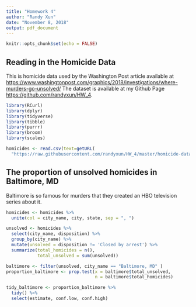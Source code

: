 ```yaml
---
title: "Homework 4"
author: "Randy Xun"
date: "November 8, 2018"
output: pdf_document
---
```


```r
knitr::opts_chunk$set(echo = FALSE)
```

## Reading in the Homicide Data

This is homicide data used by the Washington Post article available at  
<https://www.washingtonpost.com/graphics/2018/investigations/where-murders-go-unsolved/> The dataset is available at my Github Page <https://github.com/randyxun/HW_4>.



```r
library(RCurl)
library(dplyr)
library(tidyverse)
library(tibble)
library(purrr)
library(broom)
library(scales)
```

```r
homicides <- read.csv(text=getURL(
  "https://raw.githubusercontent.com/randyxun/HW_4/master/homicide-data.csv"))
```
## The proportion of unsolved homicides in Baltimore, MD

Baltimore is so famous for murders that they created an HBO television series about it.

```r
homicides <- homicides %>% 
  unite(col = city_name, city, state, sep = ", ")

unsolved <- homicides %>% 
  select(city_name, disposition) %>% 
  group_by(city_name) %>% 
  mutate(unsolved = disposition != 'Closed by arrest') %>% 
  summarize(total_homicides = n(),
            total_unsolved = sum(unsolved))
```

```r
baltimore <- filter(unsolved, city_name == "Baltimore, MD" )
proportion_baltimore <- prop.test(x = baltimore$total_unsolved, 
                                  n = baltimore$total_homicides)

tidy_baltimore <- proportion_baltimore %>% 
  tidy() %>% 
  select(estimate, conf.low, conf.high)
```

